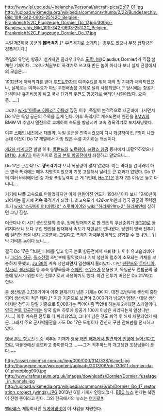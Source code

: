 http://www.lsi.upc.edu/~belanche/Personal/aircraft-pics/Do17-01.jpg
http://upload.wikimedia.org/wikipedia/commons/thumb/2/22/Bundesarchiv_Bild_101I-342-0603-25%2C_Belgien-Frankreich%2C_Flugzeuge_Dornier_Do_17.jpg/300px-Bundesarchiv_Bild_101I-342-0603-25%2C_Belgien-Frankreich%2C_Flugzeuge_Dornier_Do_17.jpg

[[독일]] [[제3제국]] [[공군]]의 '''輕폭격기.'''[* 中폭격기로 소개되는 경우도 있으나 무장 탑재량은 경폭격기다.]

독일의 유명한 항공기 설계자인 클라우디우스 [[도르니에]](Claudius Dornier)가 직접 설계한 기체이다. 그러나 처음부터 폭격기로 쓰고자 만든 놈이 아니다 보니 실제 전쟁에서의 모습은….

1932년에 제작의뢰를 받아 [[루프트한자]]의 여객수요를 위해 제작 첫 기체가 제작되었으나, 실제로는 여객수요가 아닌 우편배송용 기체로 널리 사용되었다.[* 당시에는 항공기 가격이나 유지비용이 싸고 국내 단거리 우편도 항공기로 굴리던 시절이었다. 요즘은…….]

그러나 [[wiki:"아돌프 히틀러" 히틀러]] 집권 이후, 독일이 본격적으로 재군비에 나서면서 Do 17은 독일 공군의 주목을 끌게 된다. 이후 폭격기로 개조되면서 엔진을 [[BMW]]의 BMW VI 수냉시 엔진으로 교체하여 속도를 향상시켜 고속 경폭격기로 포지셔닝했다.

이후 [[스페인 내전]]에서 대활약, 독일 공군을 만족시켰으며 다시 개량하여 E, F형이 나왔는데 이것이 Do 17 계열에서 가장 많은 수를 차지하는 핵심이다.

[[제2차 세계대전]] 발발 이후, [[폴란드]]와 [[노르웨이]], [[프랑스 침공]] 등지에서 대활약하였으나 [[Bf110]], [[Ju87]]과 마찬가지로 [[영국 본토 항공전]]에서 좌절하고 말았으니….

Do 17은 근본적으로 '''경'''폭격기다 보니 폭장량이 많지 않았다. 이는 바다를 건너와야 하는 영국 폭격에는 매우 치명적이었으며 기껏 고생해서 날려도 큰 효과가 없었다. Do 17의 여러 바리에이션 중 가장 폭장능력이 큰 게 1t인데, [[He 111]]은 혼자 2톤 이상은 들고 다니니…. 

거기에 '''나름''' 고속으로 만들었다지만 이게 만들어진 연도가 1934년이다 보니 1940년이 되어서는 졸지에 '''저속''' 폭격기가 되었다. 최고속도가 426km/h인데 영국 공군의 주력전투기 [[wiki:"스핏파이어(비행기)" 스핏파이어]]와 [[wiki:"허리케인#s-2" 허리케인]]에 잡히면 그냥 끔살.

더군다나 이 시기 생산모델의 경우, 원래 탑재되기로 한 엔진의 우선순위가 [[Bf109]]로 돌려지다보니 보다 구린 엔진을 탑재해서 속도가 저만큼도 안나왔다. 당연히 영국 전투기에 걸리면 끔살 내지 공중분해. 그렇다고 폭격기 자체무장이라도 강화할 수 있냐면… 워낙 가벼운 놈이다 보니….

결국 Do 17은 막대한 피해를 입고 영국 본토 항공전에서 패퇴했다. 이후 유고슬라비아나 [[그리스 침공]], [[독소전쟁]] 초반부에 활약했으나 기체 생산이 멈추어 소모되는 기체를 보충하지 못했고, [[Ju 88]]이 계속 생산되면서 일선에서 물러났다. 다만 [[핀란드]]와 [[루마니아]], [[헝가리]], [[불가리아]] 등 추축 동맹국들과 [[스페인]], [[스위스]]가 운용했고, 독일군도 연합군의 공습에 맞서기 위한 야간 전투기로서 사용하기도 했다. 야간 전투기 버전은 Do 217라고 한다.

총 생산량은 2,139기이며 이중 현재까지 남은 기체는 '''0'''이다. 대전 초반부에 생산이 중단되어 생산량이 적은 데다,[* 지금 기준으로 보면야 2,000기가 넘으면 엄청난 대량 생산이지만 전투기 단일 기종으로 5,000기는 찍어야 좀 찍었네 하는게 2차대전 스케일이다. [[영국 본토 항공전]]때는 양국 합쳐 하루에 항공기 100기 이상은 사라지는게 일상다반사….] 이후 계속된 전투로 다 파괴되었고, 그나마 남은 것도 퇴역 후 해체 처분되었기 때문. 그래서 주요 군사박물관을 가도 Do 17은 모형이나 간신히 구한 잔해만을 전시하고 있다.

[[영국 본토 항공전]] 도중 격추된 기체가 [http://www.mydaily.co.kr/news/read.html?newsid=201104101036285587&ext=da 영국 해안 해저에서 발견되어 인양에 들어간다고 한다.] 박물관에선 로또라고 좋아한다고….~~그거 격추하느라 개고생한 조상님들이 운다.~~

http://asset.ninemsn.com.au/img/000/000/314/338/plane1.jpg
http://hungeree.com/wp-content/uploads/2013/06/pb-130611-dornier-da-01.photoblog900.jpg
http://www.rafmuseum.org.uk/images/downloads/Dornier/Dornier_fuselage_in_tunnels.jpg
http://upload.wikimedia.org/wikipedia/commons/6/6b/Dornier_Do_17_restoration_project_(wings).JPG
2013년 6월 기체가 인양되었다. [http://www.bbc.co.uk/news/uk-22850596 BBC 뉴스] 현제는 복원이 진행 중이라고 한다. 그외 한국에서의 뉴스는 [http://news.naver.com/main/read.nhn?mode=LSD&mid=sec&sid1=104&oid=032&aid=0002420683 여기로][http://news.naver.com/main/read.nhn?mode=LSD&mid=sec&sid1=105&oid=023&aid=0002620564 #].

[[벨라루스]] 게임회사인 [[워게이밍넷]]이 이 사업을 지원한다.
